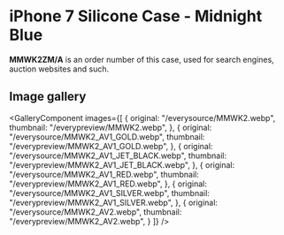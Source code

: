 
# iPhone 7 Silicone Case - Midnight Blue

<Callout type='info' emoji='👉🏻'>**MMWK2ZM/A** is an order number of this case, used for search engines, auction websites and such.</Callout>

## Image gallery

<GalleryComponent
    images={[
      {
        original: "/everysource/MMWK2.webp",
        thumbnail: "/everypreview/MMWK2.webp",
      },
      {
        original: "/everysource/MMWK2_AV1_GOLD.webp",
        thumbnail: "/everypreview/MMWK2_AV1_GOLD.webp",
      },
      {
        original: "/everysource/MMWK2_AV1_JET_BLACK.webp",
        thumbnail: "/everypreview/MMWK2_AV1_JET_BLACK.webp",
      },
      {
        original: "/everysource/MMWK2_AV1_RED.webp",
        thumbnail: "/everypreview/MMWK2_AV1_RED.webp",
      },
      {
        original: "/everysource/MMWK2_AV1_SILVER.webp",
        thumbnail: "/everypreview/MMWK2_AV1_SILVER.webp",
      },
      {
        original: "/everysource/MMWK2_AV2.webp",
        thumbnail: "/everypreview/MMWK2_AV2.webp",
      }
    ]}
  />
